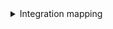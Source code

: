 <details>

<summary> Integration mapping </summary>

```yaml showLineNumbers
resources:
  - kind: group-with-members
    selector:
      query: 'true'
      includeBotMembers: 'true'
      includeInheritedMembers: true
    port:
      itemsToParse: .__members
      entity:
        mappings:
          identifier: .item.username
          title: .item.name
          blueprint: '"gitlabMember"'
          properties:
            link: .item.web_url
            state: .item.state
            email: .item.email
            locked: .item.locked
  - kind: group-with-members
    selector:
      query: 'true'
      includeBotMembers: 'true'
    port:
      entity:
        mappings:
          identifier: .full_path
          title: .name
          blueprint: '"gitlabGroup"'
          properties:
            url: .web_url
            visibility: .visibility
            description: .description
          relations:
            gitlabMembers: .__members | map(.username)
```
</details>
